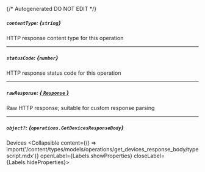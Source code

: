 {/* Autogenerated DO NOT EDIT  */}

##### `contentType`: *{`string`}*
HTTP response content type for this operation

---
##### `statusCode`: *{`number`}*
HTTP response status code for this operation

---
##### `rawResponse`: [*{ `Response` }*](https://developer.mozilla.org/en-US/docs/Web/API/Response)
Raw HTTP response; suitable for custom response parsing

---
##### `object?`: *{`operations.GetDevicesResponseBody`}*
Devices
<Collapsible content={() => import('/content/types/models/operations/get_devices_response_body/typescript.mdx')} openLabel={Labels.showProperties} closeLabel={Labels.hideProperties}>
</Collapsible>


